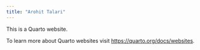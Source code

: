 ```yaml
---
title: "Arohit Talari"
---
```


This is a Quarto website.

To learn more about Quarto websites visit <https://quarto.org/docs/websites>.
